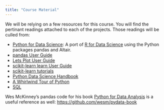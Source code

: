 ---
title: "Course Material"
---

We will be relying on a few resources for this course. You will find the pertinant readings attached to each of the projects.  Those readings will be culled from:

- [Python for Data Science](https://byuidatascience.github.io/python4ds/): A port of [R for Data Science](https://r4ds.had.co.nz/index.html) using the Python packages pandas and Altair.
- [pandas User Guide](https://pandas.pydata.org/pandas-docs/stable/user_guide/index.html)
- [Lets Plot User Guide](https://lets-plot.org/docs/)
- [scikit-learn learn User Guide](https://scikit-learn.org/stable/user_guide.html)
- [scikit-learn tutorials](https://scikit-learn.org/stable/tutorial/index.html)
- [Python Data Science Handbook](https://jakevdp.github.io/PythonDataScienceHandbook/)
- [A Whirlwind Tour of Python](https://jakevdp.github.io/WhirlwindTourOfPython/)
- [SQL](https://docs.data.world/documentation/sql/concepts/basic/intro.html)
<!-- - [Altair User Guide](https://altair-viz.github.io/)
- [Plotly Express](https://plotly.com/python/plotly-express/) -->

Wes McKinney's pandas code for his book [Python for Data Analysis]() is a useful reference as well: <https://github.com/wesm/pydata-book>
